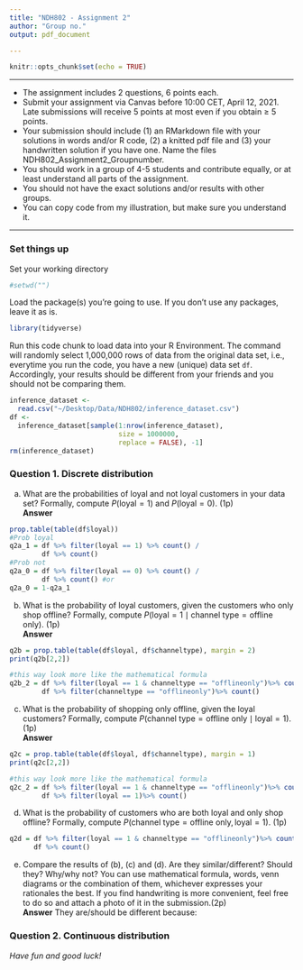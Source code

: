```yaml
---
title: "NDH802 - Assignment 2"
author: "Group no."
output: pdf_document

---
```


```r
knitr::opts_chunk$set(echo = TRUE)
```

********

* The assignment includes 2 questions, 6 points each.
* Submit your assignment via Canvas before 10:00 CET, April 12, 2021. Late submissions will receive 5 points at most even if you obtain $\ge$ 5 points.
* Your submission should include (1) an RMarkdown file with your solutions in words and/or R code, (2) a knitted pdf file and (3) your handwritten solution if you have one. Name the files NDH802_Assignment2_Groupnumber.
* You should work in a group of 4-5 students and contribute equally, or at least understand all parts of the assignment.
* You should not have the exact solutions and/or results with other groups.
* You can copy code from my illustration, but make sure you understand it.

********

### Set things up
Set your working directory
```r
#setwd("")
```

Load the package(s) you're going to use. If you don't use any packages, leave it as is.
```r
library(tidyverse)
```

Run this code chunk to load data into your R Environment. The command will randomly select 1,000,000 rows of data from the original data set, i.e., everytime you run the code, you have a new (unique) data set `df`. Accordingly, your results should be different from your friends and you should not be comparing them.
```r
inference_dataset <-
  read.csv("~/Desktop/Data/NDH802/inference_dataset.csv")
df <-
  inference_dataset[sample(1:nrow(inference_dataset),
                           size = 1000000,
                           replace = FALSE), -1]
rm(inference_dataset)
```

\newpage
### Question 1. Discrete distribution
(a) What are the probabilities of loyal and not loyal customers in your data set? Formally, compute $P(\text{loyal} = 1)$ and $P(\text{loyal} = 0)$. (1p)  
**Answer**
```r
prop.table(table(df$loyal))
#Prob loyal
q2a_1 = df %>% filter(loyal == 1) %>% count() /
        df %>% count()
#Prob not
q2a_0 = df %>% filter(loyal == 0) %>% count() /
        df %>% count() #or
q2a_0 = 1-q2a_1 
```

(b) What is the probability of loyal customers, given the customers who only shop offline? Formally, compute $P(\text{loyal} = 1 \mid \text{channel type} = \text{offline only})$. (1p)  
**Answer**
```r
q2b = prop.table(table(df$loyal, df$channeltype), margin = 2)
print(q2b[2,2])

#this way look more like the mathematical formula
q2b_2 = df %>% filter(loyal == 1 & channeltype == "offlineonly")%>% count() /
        df %>% filter(channeltype == "offlineonly")%>% count()
```

(c)  What is the probability of shopping only offline, given the loyal customers? Formally, compute $P(\text{channel type} = \text{offline only}\mid \text{loyal} = 1)$. (1p)  
**Answer**
```r
q2c = prop.table(table(df$loyal, df$channeltype), margin = 1)
print(q2c[2,2])

#this way look more like the mathematical formula
q2c_2 = df %>% filter(loyal == 1 & channeltype == "offlineonly")%>% count() /
        df %>% filter(loyal == 1)%>% count()
```

(d) What is the probability of customers who are both loyal and only shop offline? Formally, compute $P(\text{channel type} = \text{offline only}, \text{loyal} = 1)$. (1p)  
```r
q2d = df %>% filter(loyal == 1 & channeltype == "offlineonly")%>% count() /
      df %>% count()
```

(e) Compare the results of (b), (c) and (d). Are they similar/different? Should they? Why/why not?
You can use mathematical formula, words, venn diagrams or the combination of them, whichever expresses your rationales the best.
If you find handwriting is more convenient, feel free to do so and attach a photo of it in the submission.(2p)  
**Answer** They are/should be different because:
\begin{align*}
P(\text{channel type} = \text{offline only}, \text{loyal} = 1) = \frac {P(\text{loyal} = 1, \text{channel type} = \text{offline only})}{1}\\
P(\text{channel type} = \text{offline only}\mid \text{loyal} = 1) = \frac {P(\text{loyal} = 1, \text{channel type} = \text{offline only})}{P(\text{loyal} = 1)}\\
P(\text{loyal} = 1 \mid \text{channel type} = \text{offline only}) = \frac {P(\text{loyal} = 1, \text{channel type} = \text{offline only})}{P(\text{channel type} = \text{offline only})}
\end{align*}

### Question 2. Continuous distribution

\vfill
*Have fun and good luck!*
